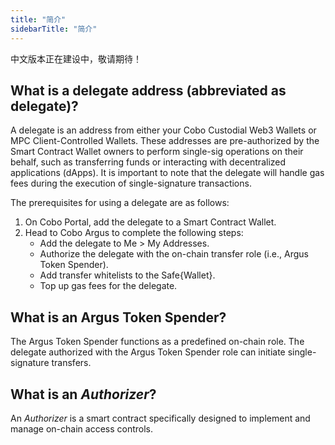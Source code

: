 ```yaml
---
title: "简介"
sidebarTitle: "简介"
---
```


<Warning>中文版本正在建设中，敬请期待！</Warning>

## What is a delegate address (abbreviated as delegate)?

A delegate is an address from either your Cobo Custodial Web3 Wallets or MPC Client-Controlled Wallets. These addresses are pre-authorized by the Smart Contract Wallet owners to perform single-sig operations on their behalf, such as transferring funds or interacting with decentralized applications (dApps). It is important to note that the delegate will handle gas fees during the execution of single-signature transactions.

The prerequisites for using a delegate are as follows:

1. On Cobo Portal, add the delegate to a Smart Contract Wallet.
2. Head to Cobo Argus to complete the following steps:
    - Add the delegate to Me > My Addresses.
    - Authorize the delegate with the on-chain transfer role (i.e., Argus Token Spender).
    - Add transfer whitelists to the Safe&#123;Wallet&#125;.
    - Top up gas fees for the delegate.

## What is an Argus Token Spender?

The Argus Token Spender functions as a predefined on-chain role. The delegate authorized with the Argus Token Spender role can initiate single-signature transfers.

## What is an _Authorizer_?

An _Authorizer_ is a smart contract specifically designed to implement and manage on-chain access controls.
